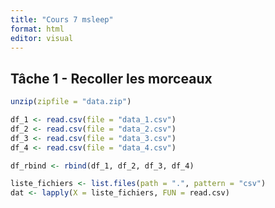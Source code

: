 ```yaml
---
title: "Cours 7 msleep"
format: html
editor: visual
---
```


## Tâche 1 - Recoller les morceaux

```r
unzip(zipfile = "data.zip")

df_1 <- read.csv(file = "data_1.csv")
df_2 <- read.csv(file = "data_2.csv")
df_3 <- read.csv(file = "data_3.csv")
df_4 <- read.csv(file = "data_4.csv")

df_rbind <- rbind(df_1, df_2, df_3, df_4)

liste_fichiers <- list.files(path = ".", pattern = "csv")
dat <- lapply(X = liste_fichiers, FUN = read.csv)


```
